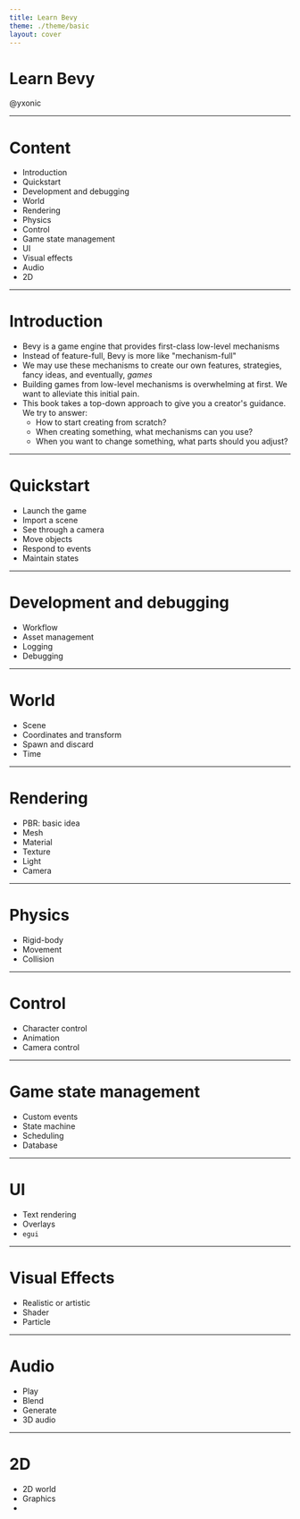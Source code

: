 ```yaml
---
title: Learn Bevy
theme: ./theme/basic
layout: cover
---
```


# Learn Bevy

@yxonic

---

# Content

- Introduction
- Quickstart
- Development and debugging
- World
- Rendering
- Physics
- Control
- Game state management
- UI
- Visual effects
- Audio
- 2D

---

# Introduction

- Bevy is a game engine that provides first-class low-level mechanisms
- Instead of feature-full, Bevy is more like "mechanism-full"
- We may use these mechanisms to create our own features, strategies, fancy ideas, and eventually, *games*
- Building games from low-level mechanisms is overwhelming at first. We want to alleviate this initial pain.
- This book takes a top-down approach to give you a creator's guidance. We try to answer:
  - How to start creating from scratch?
  - When creating something, what mechanisms can you use?
  - When you want to change something, what parts should you adjust?

---

# Quickstart

- Launch the game
- Import a scene
- See through a camera
- Move objects
- Respond to events
- Maintain states

---

# Development and debugging

- Workflow
- Asset management
- Logging
- Debugging

---

# World

- Scene
- Coordinates and transform
- Spawn and discard
- Time

---

# Rendering

- PBR: basic idea
- Mesh
- Material
- Texture
- Light
- Camera

---

# Physics

- Rigid-body
- Movement
- Collision

---

# Control

- Character control
- Animation
- Camera control

---

# Game state management

- Custom events
- State machine
- Scheduling
- Database

---

# UI

- Text rendering
- Overlays
- `egui`

---

# Visual Effects

- Realistic or artistic
- Shader
- Particle

---

# Audio

- Play
- Blend
- Generate
- 3D audio

---

# 2D

- 2D world
- Graphics
- 
